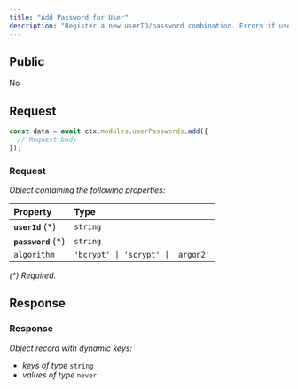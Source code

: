 ```yaml
---
title: "Add Password for User"
description: "Register a new userID/password combination. Errors if user already has a password."
---
```


## Public

No

## Request


<RequestExample>

```typescript OpenGB Script
const data = await ctx.modules.userPasswords.add({
  // Request body
});
```


</RequestExample>




### Request

_Object containing the following properties:_

| Property            | Type                               |
| :------------------ | :--------------------------------- |
| **`userId`** (\*)   | `string`                           |
| **`password`** (\*) | `string`                           |
| `algorithm`         | `'bcrypt' \| 'scrypt' \| 'argon2'` |

_(\*) Required._


## Response



### Response

_Object record with dynamic keys:_

- _keys of type_ `string`
- _values of type_ `never`

